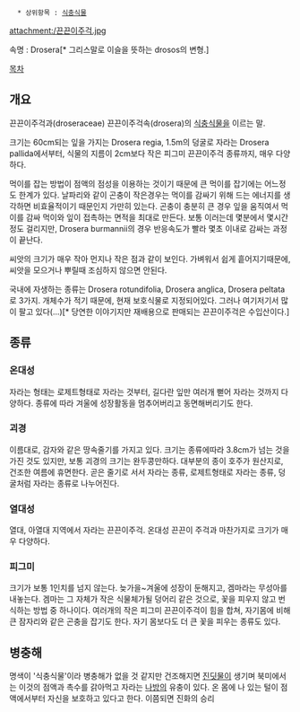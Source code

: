    * 상위항목 : [[식충식물]]

attachment:/끈끈이주걱.jpg

속명 : Drosera[* 그리스말로 이슬을 뜻하는 drosos의 변형.]

[[목차]]
== 개요 ==
끈끈이주걱과(droseraceae) 끈끈이주걱속(drosera)의 [[식충식물]]을 이르는 말.

크기는 60cm되는 잎을 가지는 Drosera regia, 1.5m의 덩굴로 자라는 Drosera pallida에서부터, 식물의 지름이 2cm보다 작은 피그미 끈끈이주걱 종류까지, 매우 다양하다.

먹이를 잡는 방법이 점액의 점성을 이용하는 것이기 때문에 큰 먹이를 잡기에는 어느정도 한계가 있다. 날파리와 같이 곤충이 작은경우는 먹이를 감싸기 위해 드는 에너지를 생각하면 비효율적이기 때문인지 가만히 있는다. 곤충이 충분히 큰 경우 잎을 움직여서 먹이를 감싸 먹이와 잎이 접촉하는 면적을 최대로 만든다. 보통 이러는데 몇분에서 몇시간 정도 걸리지만, Drosera burmannii의 경우 반응속도가 빨라 몇초 이내로 감싸는 과정이 끝난다. 

씨앗의 크기가 매우 작아 먼지나 작은 점과 같이 보인다. 가벼워서 쉽게 흩어지기때문에, 씨앗을 모으거나 뿌릴때 조심하지 않으면 안된다.

국내에 자생하는 종류는 Drosera rotundifolia, Drosera anglica, Drosera peltata로 3가지. 개체수가 적기 때문에, 현재 보호식물로 지정되어있다. 그러나 여기저기서 많이 팔고 있다(...)[* 당연한 이야기지만 재배용으로 판매되는 끈끈이주걱은 수입산이다.]

== 종류 ==

=== 온대성 ===
자라는 형태는 로제트형태로 자라는 것부터, 길다란 잎만 여러개 뻗어 자라는 것까지 다양하다. 종류에 따라 겨울에 성장활동을 멈추어버리고 동면해버리기도 한다. 

=== 괴경 ===
이름대로, 감자와 같은 땅속줄기를 가지고 있다. 크기는 종류에따라 3.8cm가 넘는 것을 가진 것도 있지만, 보통 괴경의 크기는 완두콩만하다. 대부분의 종이 호주가 원산지로, 건조한 여름에 휴면한다. 곧은 줄기로 서서 자라는 종류, 로제트형태로 자라는 종류, 덩굴처럼 자라는 종류로 나누어진다.

=== 열대성 ===
열대, 아열대 지역에서 자라는 끈끈이주걱. 온대성 끈끈이 주걱과 마찬가지로 크기가 매우 다양하다.

=== 피그미 ===
크기가 보통 1인치를 넘지 않는다. 늦가을~겨울에 성장이 둔해지고, 겜마라는 무성아를 내놓는다. 겜마는 그 자체가 작은 식물체가될 덩어리 같은 것으로, 꽃을 피우지 않고 번식하는 방법 중 하나이다. 여러개의 작은 피그미 끈끈이주걱이 힘을 합쳐, 자기몸에 비해 큰 잠자리와 같은 곤충을 잡기도 한다. 자기 몸보다도 더 큰 꽃을 피우는 종류도 있다.

== 병충해 ==
명색이 '식충식물'이라 병충해가 없을 것 같지만 건조해지면 [[진딧물]]이 생기며 북미에서는 이것의 점액과 촉수를 갉아먹고 자라는 [[나방]]의 유충이 있다. 온 몸에 나 있는 털이 점액에서부터 자신을 보호하고 있다고 한다. 이쯤되면 진화의 승리
